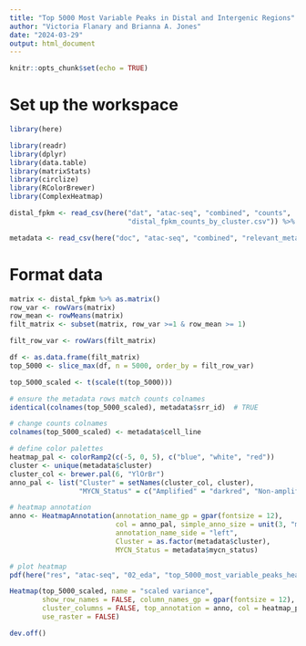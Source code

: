 ```yaml
---
title: "Top 5000 Most Variable Peaks in Distal and Intergenic Regions"
author: "Victoria Flanary and Brianna A. Jones"
date: "2024-03-29"
output: html_document
---
```


```r
knitr::opts_chunk$set(echo = TRUE)
```

# Set up the workspace
```r
library(here)
```

```r
library(readr)
library(dplyr)
library(data.table)
library(matrixStats)
library(circlize)
library(RColorBrewer)
library(ComplexHeatmap)
```

```r
distal_fpkm <- read_csv(here("dat", "atac-seq", "combined", "counts",
                             "distal_fpkm_counts_by_cluster.csv")) %>% as.data.frame()
```

```r
metadata <- read_csv(here("doc", "atac-seq", "combined", "relevant_metadata.csv"))
```

# Format data
```r
matrix <- distal_fpkm %>% as.matrix()
row_var <- rowVars(matrix)
row_mean <- rowMeans(matrix)
filt_matrix <- subset(matrix, row_var >=1 & row_mean >= 1)
```

```r
filt_row_var <- rowVars(filt_matrix)
```

```r
df <- as.data.frame(filt_matrix)
top_5000 <- slice_max(df, n = 5000, order_by = filt_row_var)
```

```r
top_5000_scaled <- t(scale(t(top_5000)))
```

```r
# ensure the metadata rows match counts colnames
identical(colnames(top_5000_scaled), metadata$srr_id)  # TRUE

# change counts colnames
colnames(top_5000_scaled) <- metadata$cell_line
```

```r
# define color palettes
heatmap_pal <- colorRamp2(c(-5, 0, 5), c("blue", "white", "red"))
cluster <- unique(metadata$cluster)
cluster_col <- brewer.pal(6, "YlOrBr")
anno_pal <- list("Cluster" = setNames(cluster_col, cluster),
                 "MYCN_Status" = c("Amplified" = "darkred", "Non-amplified" = "azure4"))

# heatmap annotation
anno <- HeatmapAnnotation(annotation_name_gp = gpar(fontsize = 12),
                          col = anno_pal, simple_anno_size = unit(3, "mm"),
                          annotation_name_side = "left",
                          Cluster = as.factor(metadata$cluster),
                          MYCN_Status = metadata$mycn_status)

# plot heatmap
pdf(here("res", "atac-seq", "02_eda", "top_5000_most_variable_peaks_heatmap.pdf"))

Heatmap(top_5000_scaled, name = "scaled variance",
        show_row_names = FALSE, column_names_gp = gpar(fontsize = 12),
        cluster_columns = FALSE, top_annotation = anno, col = heatmap_pal,
        use_raster = FALSE)

dev.off()
```
